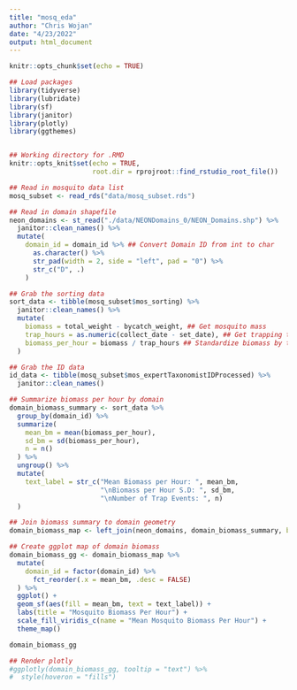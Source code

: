 ```yaml
---
title: "mosq_eda"
author: "Chris Wojan"
date: "4/23/2022"
output: html_document
---
```


```r
knitr::opts_chunk$set(echo = TRUE)

## Load packages
library(tidyverse)
library(lubridate)
library(sf)
library(janitor)
library(plotly)
library(ggthemes)


## Working directory for .RMD
knitr::opts_knit$set(echo = TRUE,
                     root.dir = rprojroot::find_rstudio_root_file())

```

```r

## Read in mosquito data list
mosq_subset <- read_rds("data/mosq_subset.rds")

## Read in domain shapefile
neon_domains <- st_read("./data/NEONDomains_0/NEON_Domains.shp") %>%
  janitor::clean_names() %>%
  mutate(
    domain_id = domain_id %>% ## Convert Domain ID from int to char
      as.character() %>%
      str_pad(width = 2, side = "left", pad = "0") %>%
      str_c("D", .)
    )

## Grab the sorting data
sort_data <- tibble(mosq_subset$mos_sorting) %>%
  janitor::clean_names() %>%
  mutate(
    biomass = total_weight - bycatch_weight, ## Get mosquito mass
    trap_hours = as.numeric(collect_date - set_date), ## Get trapping time
    biomass_per_hour = biomass / trap_hours ## Standardize biomass by trapping time
  )

## Grab the ID data
id_data <- tibble(mosq_subset$mos_expertTaxonomistIDProcessed) %>%
  janitor::clean_names()

```

```r

## Summarize biomass per hour by domain
domain_biomass_summary <- sort_data %>% 
  group_by(domain_id) %>%
  summarize(
    mean_bm = mean(biomass_per_hour),
    sd_bm = sd(biomass_per_hour), 
    n = n()
  ) %>%
  ungroup() %>%
  mutate(
    text_label = str_c("Mean Biomass per Hour: ", mean_bm, 
                       "\nBiomass per Hour S.D: ", sd_bm,
                       "\nNumber of Trap Events: ", n)
  )

## Join biomass summary to domain geometry  
domain_biomass_map <- left_join(neon_domains, domain_biomass_summary, by = "domain_id")

## Create ggplot map of domain biomass
domain_biomass_gg <- domain_biomass_map %>%
  mutate(
    domain_id = factor(domain_id) %>%
      fct_reorder(.x = mean_bm, .desc = FALSE)
  ) %>%
  ggplot() +
  geom_sf(aes(fill = mean_bm, text = text_label)) +
  labs(title = "Mosquito Biomass Per Hour") +
  scale_fill_viridis_c(name = "Mean Mosquito Biomass Per Hour") +
  theme_map()

domain_biomass_gg

## Render plotly
#ggplotly(domain_biomass_gg, tooltip = "text") %>%
#  style(hoveron = "fills")


```
